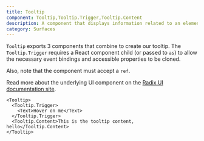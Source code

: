 ```yaml
---
title: Tooltip
component: Tooltip,Tooltip.Trigger,Tooltip.Content
description: A component that displays information related to an element when the element receives keyboard focus or the mouse hovers over it.
category: Surfaces
---
```


`Tooltip` exports 3 components that combine to create our tooltip. The `Tooltip.Trigger` requires a React component child (or passed to `as`) to allow the necessary event bindings and accessible properties to be cloned.

Also, note that the component must accept a `ref`.

Read more about the underlying UI component on the [Radix UI documentation site](https://radix-ui.com/primitives/docs/components/tooltip).

```tsx preview
<Tooltip>
  <Tooltip.Trigger>
    <Text>Hover on me</Text>
  </Tooltip.Trigger>
  <Tooltip.Content>This is the tooltip content, hello</Tooltip.Content>
</Tooltip>
```
